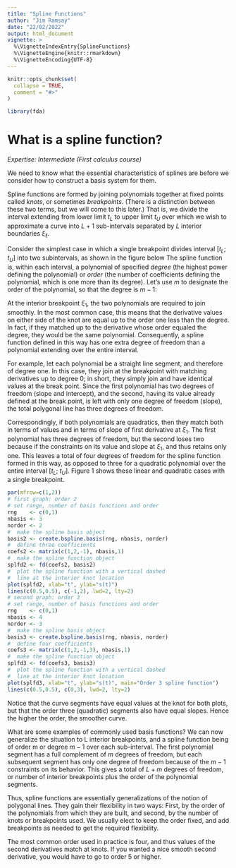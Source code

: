 ```yaml
---
title: "Spline Functions"
author: "Jim Ramsay"
date: "22/02/2022"
output: html_document
vignette: >
  %\VignetteIndexEntry{SplineFunctions}
  %\VignetteEngine{knitr::rmarkdown}
  %\VignetteEncoding{UTF-8}
---
```


```r
knitr::opts_chunk$set(
  collapse = TRUE,
  comment = "#>"
)
```

```r
library(fda)
```

# What is a spline function?

*Expertise:  Intermediate (First calculus course)*

We need to know what the essential characteristics of splines are before we consider how to construct a basis system for them.

Spline functions are formed by joining polynomials together at fixed points called *knots*, or sometimes *breakpoints*. (There is a distinction between these two terms, but we will come to this later.)
That is, we divide the interval extending from lower limit $t_L$ to upper limit $t_U$ over which we wish to approximate a curve into $L+1$ sub-intervals separated by $L$ interior boundaries $\xi_\ell$. 

Consider the simplest case in which a single breakpoint divides interval [$t_L$; $t_U$] into two subintervals, as shown in the figure below The spline function is, within each interval, a polynomial of specified *degree* (the highest power defining the polynomial) or *order* (the number of coefficients defining the polynomial, which is one more than its degree). Let's use $m$ to designate the order of the polynomial, so that the degree is $m - 1$:

At the interior breakpoint $\xi_1$, the two polynomials are required to join smoothly. In the most common case, this means that the derivative values on either side of the knot are equal up to the order one less than the degree. In fact, if they matched up to the derivative whose order equaled the degree, they would be the same polynomial. Consequently, a spline function defined in this way has one extra degree of freedom than a polynomial extending over the entire interval.

For example, let each polynomial be a straight line segment, and therefore of degree one. In this case, they join at the breakpoint with matching derivatives up to degree 0; in short, they simply join and have identical values at the break point. Since the first polynomial has two degrees of freedom (slope and intercept), and the second, having its value already defined at the break point, is left with only one degree of freedom (slope), the total polygonal line has three degrees of freedom.

Correspondingly, if both polynomials are quadratics, then they match both in terms of values and in terms of slope of first derivative at $\xi_1$. The first polynomial has three degrees of freedom, but the second loses two because if the constraints on its value and slope at $\xi_1$, and thus retains only one. This leaves a total of four degrees of freedom for the spline function formed in this way, as opposed to three for a quadratic polynomial over the entire interval [$t_L$; $t_U$]. Figure 1 shows these linear and quadratic cases with a single breakpoint.

```r
par(mfrow=c(1,2))
# first graph: order 2
# set range, number of basis functions and order
rng    <- c(0,1) 
nbasis <- 3
norder <- 2
#  make the spline basis object
basis2 <- create.bspline.basis(rng, nbasis, norder)
#  define three coefficients
coefs2 <- matrix(c(1,2,-1), nbasis,1)
#  make the spline function object
splfd2 <- fd(coefs2, basis2)
#  plot the spline function with a vertical dashed 
#  line at the interior knot location
plot(splfd2, xlab="t", ylab="s(t)")
lines(c(0.5,0.5), c(-1,2), lwd=2, lty=2)
# second graph: order 3
# set range, number of basis functions and order
rng    <- c(0,1) 
nbasis <- 4
norder <- 3
#  make the spline basis object
basis3 <- create.bspline.basis(rng, nbasis, norder)
#  define four coefficients
coefs3 <- matrix(c(1,2,-1,3), nbasis,1)
#  make the spline function object
splfd3 <- fd(coefs3, basis3)
#  plot the spline function with a vertical dashed 
#  line at the interior knot location
plot(splfd3, xlab="t", ylab="s(t)", main="Order 3 spline function")
lines(c(0.5,0.5), c(0,3), lwd=2, lty=2)
```

Notice that the curve segments have equal values at the knot for both plots, but that the order three (quadratic) segments also have equal slopes.  Hence the higher the order, the smoother curve.

What are some examples of commonly used basis functions?
We can now generalize the situation to L interior breakpoints, and a spline function being of order m or degree $m - 1$ over each sub-interval. The first polynomial segment has a full complement of $m$ degrees of freedom, but each subsequent segment has only one degree of freedom because of the $m - 1$ constraints on its behavior. This gives a total of $L + m$ degrees of freedom, or number of interior breakpoints plus the order of the polynomial segments.

Thus, spline functions are essentially generalizations of the notion of polygonal lines. They gain their flexibility in two ways: First, by the order of the polynomials from which they are built, and second, by the number of knots or breakpoints used. We usually elect to keep the order fixed, and add breakpoints as needed to get the required flexibility.  

The most common order used in practice is four, and thus values of the second derivatives match at knots. If you wanted a nice smooth second derivative, you would have to go to order 5 or higher.

